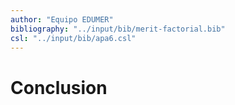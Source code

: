 ```yaml
---
author: "Equipo EDUMER"
bibliography: "../input/bib/merit-factorial.bib"
csl: "../input/bib/apa6.csl"
---
```


# Conclusion

